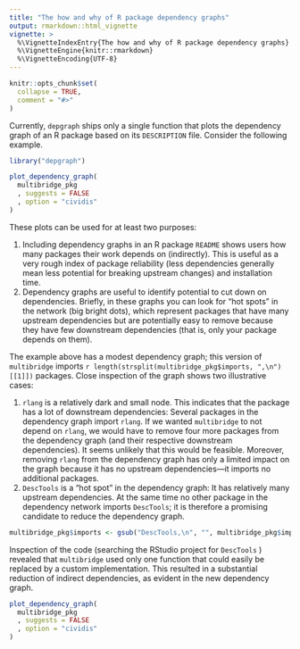 ```yaml
---
title: "The how and why of R package dependency graphs"
output: rmarkdown::html_vignette
vignette: >
  %\VignetteIndexEntry{The how and why of R package dependency graphs}
  %\VignetteEngine{knitr::rmarkdown}
  %\VignetteEncoding{UTF-8}
---
```


```r
knitr::opts_chunk$set(
  collapse = TRUE,
  comment = "#>"
)
```

Currently, `depgraph` ships only a single function that plots the dependency graph of an R package based on its `DESCRIPTION` file.
Consider the following example.

```r
library("depgraph")

plot_dependency_graph(
  multibridge_pkg
  , suggests = FALSE
  , option = "cividis"
)
```

These plots can be used for at least two purposes:

1. Including dependency graphs in an R package `README` shows users how many packages their work depends on (indirectly).
This is useful as a very rough index of package reliability (less dependencies generally mean less potential for breaking upstream changes) and installation time.
2. Dependency graphs are useful to identify potential to cut down on dependencies.
Briefly, in these graphs you can look for "hot spots" in the network (big bright dots), which represent packages that have many upstream dependencies but are potentially easy to remove because they have few downstream dependencies (that is, only your package depends on them).

The example above has a modest dependency graph; this version of `multibridge` imports `r length(strsplit(multibridge_pkg$imports, ",\n")[[1]])` packages.
Close inspection of the graph shows two illustrative cases:

1. `rlang` is a relatively dark and small node.
This indicates that the package has a lot of downstream dependencies: Several packages in the dependency graph import `rlang`.
If we wanted `multibridge` to not depend on `rlang`, we would have to remove four more packages from the dependency graph (and their respective downstream dependencies).
It seems unlikely that this would be feasible.
Moreover, removing `rlang` from the dependency graph has only a limited impact on the graph because it has no upstream dependencies---it imports no additional packages.
2. `DescTools` is a "hot spot" in the dependency graph:
It has relatively many upstream dependencies.
At the same time no other package in the dependency network imports `DescTools`; it is therefore a promising candidate to reduce the dependency graph.

```r
multibridge_pkg$imports <- gsub("DescTools,\n", "", multibridge_pkg$imports, fixed = TRUE)
```

Inspection of the code (searching the RStudio project for `DescTools` ) revealed that `multibridge` used only one function that could easily be replaced by a custom implementation.
This resulted in a substantial reduction of indirect dependencies, as evident in the new dependency graph.

```r
plot_dependency_graph(
  multibridge_pkg
  , suggests = FALSE
  , option = "cividis"
)
```
